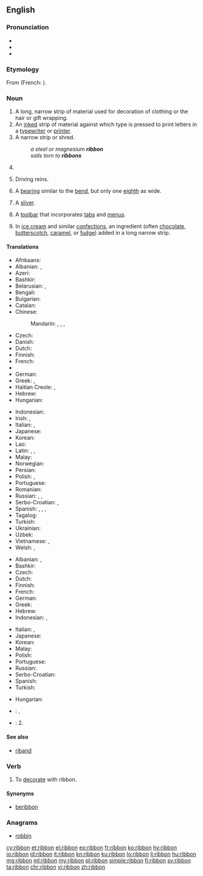 ==English==
{{wikipedia}}

===Pronunciation===
* {{audio|en-us-ribbon.ogg|Audio (US)|lang=en}}
* {{IPA|/ˈɹɪbən/|lang=en}}
* {{rhymes|ɪbən|lang=en}}

===Etymology===
From {{etyl|fro|en}} {{term|riban|lang=fro}} (French: {{term|ruban|lang=fr}}).

===Noun===
{{en-noun}}

# A long, narrow strip of material used for decoration of clothing or the hair or gift wrapping.
# An [[inked]] strip of material against which type is pressed to print letters in a [[typewriter]] or [[printer]].
# A narrow strip or shred.
#: ''a steel or magnesium '''ribbon'''''
#: ''sails torn to '''ribbons'''''
# {{context|shipbuilding|lang=en}} {{alternative form of|ribband}}
# {{context|slang|dated|in the plural|lang=en}} Driving reins.
#: {{rfquotek|London Athenaeum}}
# {{context|heraldry|lang=en}} A [[bearing]] similar to the [[bend]], but only one [[eighth]] as wide.
# {{context|spinning|lang=en}} A [[sliver]].
# {{context|computing|graphical user interface|lang=en}} A [[toolbar]] that incorporates [[tab]]s and [[menu]]s.
# {{context|cooking|lang=en}} In [[ice cream]] and similar [[confections]], an ingredient (often [[chocolate]], [[butterscotch]], [[caramel]], or [[fudge]]) added in a long narrow strip.

====Translations====
{{trans-top|long, narrow strip of material}}
* Afrikaans: {{t|af|lint}}
* Albanian: {{t|sq|rrip}}, {{t|sq|fjongo}}
* Azeri: {{t|az|lent}}
* Bashkir: {{t|ba|таҫма|sc=Cyrl}}
* Belarusian: {{t|be|стужка|f|tr=stužka|sc=Cyrl}}, {{t|be|лента|f|tr=lienta|sc=Cyrl}}
* Bengali: {{t|bn|পটি|tr=paṭi|sc=Beng}}
* Bulgarian: {{t+|bg|лента|f|tr=lenta|sc=Cyrl}}
* Catalan: {{t+|ca|cinta|f}}
* Chinese:
*: Mandarin: {{t|cmn|絲帶|sc=Hani}}, {{t+|cmn|丝带|tr=sīdài|sc=Hani}}, {{t+|cmn|緞帶|sc=Hani}}, {{t|cmn|缎带|tr=duàndài|sc=Hani}}
* Czech: {{t|cs|stuha|f}}
* Danish: {{t+|da|bånd|n}}
* Dutch: {{t+|nl|lint|n}}
* Finnish: {{t+|fi|nauha}}
* French: {{t+|fr|ruban|m}}
* {{trreq|ka}}
* German: {{t+|de|Band|n}}
* Greek: {{t|el|κορδέλλα|f|tr=kordélla}}, {{t+|el|ταινία|f|tr=tainía}}
* Haitian Creole: {{t|ht|tep}}, {{t|ht|riban}}
* Hebrew: {{t+|he|סרט|m|tr=séret}}
* Hungarian: {{t+|hu|szalag}}
{{trans-mid}}
* Indonesian: {{t+|id|pita}}
* Irish: {{t|ga|ribíneach|m}}, {{t|ga|ribín|m}}
* Italian: {{t+|it|nastro|m}}, {{t+|it|fettuccia|f}}
* Japanese: {{t+|ja|リボン|tr=ribon}}
* Korean: {{t+|ko|리본|tr=ribon|sc=Hang}}
* Lao: {{t+|lo|ໂບ|tr=ob|sc=Laoo}}
* Latin: {{t|la|clipeum|f}}, {{t|la|taenia|f}}, {{t|la|taeniola|f}}
* Malay: {{t|ms|pita}}
* Norwegian: {{t|no|båndet|n}}
* Persian: {{t+|fa|روبان|tr=rubân|sc=fa-Arab}}
* Polish: {{t+|pl|wstążka|f}}, {{t+|pl|taśma}}
* Portuguese: {{t+|pt|fita|f}}
* Romanian: {{t+|ro|fundă|f}}
* Russian: {{t+|ru|лента|f|tr=lénta}}, {{t+|ru|бант|m|tr=bant|sc=Cyrl}}, {{t+|ru|тесьма|f|tr=tesʹmá|sc=Cyrl}}
* Serbo-Croatian: {{t|sh|vrpca|f}}, {{t|sh|traka|f}}
* Spanish: {{t+|es|cinta|f}}, {{t+|es|moño|m}}, {{t+|es|lazo|m}}, {{t+|es|galón|m}}
* Tagalog: {{t|tl|ribon}}
* Turkish: {{t+|tr|kurdele}}
* Ukrainian: {{t|uk|стрічка|f|tr=strichka|sc=Cyrl}}
* Uzbek: {{t|uz|lenta}}
* Vietnamese: {{t|vi|dai đất}}, {{t+|vi|mảnh}}
* Welsh: {{t+|cy|rhuban}}, {{t|cy|rudan|f}}
{{trans-bottom}}

{{trans-top|inked ribbon}}
* Albanian: {{t|sq|fjongo}}, {{t|sq|rrip}}
* Bashkir: {{t|ba|таҫма|sc=Cyrl}}
* Czech: {{t|cs|páska|f}}
* Dutch: {{t+|nl|lint|n}}
* Finnish: {{t|fi|värinauha}}
* French: {{t+|fr|ruban|m}}
* German: {{t|de|Farbband|n}}
* Greek: {{t+|el|ταινία|f|tr=tainía}}
* Hebrew: {{t|he|סֶרֶט דְּיוֹ|m|tr=séret dyo|sc=Hebr}}
* Indonesian: {{t+|id|pita}}, {{t+|id|ban}}
{{trans-mid}}
* Italian: {{t+|it|nastro|m}}, {{t+|it|fettuccia|f}}
* Japanese: {{t+|ja|リボン|tr=ribon}}
* Korean: {{t+|ko|리본|tr=ribon|sc=Hang}}
* Malay: {{t|ms|pita}}
* Polish: {{t+|pl|wstążka|f}}
* Portuguese: {{t+|pt|fita|f}}
* Russian: {{t+|ru|лента|f|tr=lénta}}
* Serbo-Croatian: {{t|sh|pantljika|f}}
* Spanish: {{t+|es|cinta|f}}
* Turkish: {{t+|tr|şerit}}
{{trans-bottom}}

{{trans-top|toolbar}}
* Hungarian: {{t+|hu|menüszalag}}
{{trans-mid}}
{{trans-bottom}}

{{checktrans-top}}
* {{ttbc|ka}}: {{t|ka|ბაბთა}}, {{t|ka|ლენტი}}
{{trans-mid}}
* {{ttbc|ro}}: 2. {{t|ro|ribon|n}}<!-- qv: http://dexonline.ro/definitie/ribon -->
{{trans-bottom}}

====See also====
* [[riband]]

===Verb===
{{en-verb}}

# To [[decorate]] with ribbon.

====Synonyms====
* [[beribbon]]

===Anagrams===
* [[robbin#English|robbin]]

[[cy:ribbon]]
[[et:ribbon]]
[[el:ribbon]]
[[eo:ribbon]]
[[fr:ribbon]]
[[ko:ribbon]]
[[hy:ribbon]]
[[io:ribbon]]
[[id:ribbon]]
[[it:ribbon]]
[[kn:ribbon]]
[[ku:ribbon]]
[[lo:ribbon]]
[[li:ribbon]]
[[hu:ribbon]]
[[mg:ribbon]]
[[ml:ribbon]]
[[my:ribbon]]
[[pl:ribbon]]
[[simple:ribbon]]
[[fi:ribbon]]
[[sv:ribbon]]
[[ta:ribbon]]
[[chr:ribbon]]
[[vi:ribbon]]
[[zh:ribbon]]